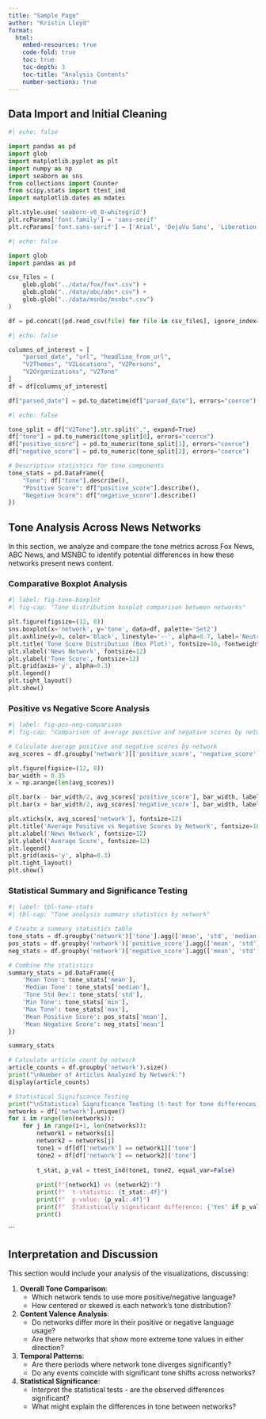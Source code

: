 ```yaml
---
title: "Sample Page"
author: "Kristin Lloyd"
format: 
  html:
    embed-resources: true
    code-fold: true
    toc: true
    toc-depth: 3
    toc-title: "Analysis Contents"
    number-sections: true
---
```


## Data Import and Initial Cleaning

```python

#| echo: false

import pandas as pd
import glob
import matplotlib.pyplot as plt
import numpy as np
import seaborn as sns
from collections import Counter
from scipy.stats import ttest_ind
import matplotlib.dates as mdates

plt.style.use('seaborn-v0_8-whitegrid')
plt.rcParams['font.family'] = 'sans-serif'
plt.rcParams['font.sans-serif'] = ['Arial', 'DejaVu Sans', 'Liberation Sans']

```

```python

#| echo: false

import glob
import pandas as pd

csv_files = (
    glob.glob("../data/fox/fox*.csv") +
    glob.glob("../data/abc/abc*.csv") +
    glob.glob("../data/msnbc/msnbc*.csv")
)

df = pd.concat([pd.read_csv(file) for file in csv_files], ignore_index=True)

```

```python

#| echo: false

columns_of_interest = [
    "parsed_date", "url", "headline_from_url",
    "V2Themes", "V2Locations", "V2Persons",
    "V2Organizations", "V2Tone"
]
df = df[columns_of_interest]

df["parsed_date"] = pd.to_datetime(df["parsed_date"], errors="coerce").dt.tz_localize(None)

```

```python

#| echo: false

tone_split = df["V2Tone"].str.split(",", expand=True)
df["tone"] = pd.to_numeric(tone_split[0], errors="coerce")
df["positive_score"] = pd.to_numeric(tone_split[1], errors="coerce")
df["negative_score"] = pd.to_numeric(tone_split[2], errors="coerce")

# Descriptive statistics for tone components
tone_stats = pd.DataFrame({
    "Tone": df["tone"].describe(),
    "Positive Score": df["positive_score"].describe(),
    "Negative Score": df["negative_score"].describe()
})

```

## Tone Analysis Across News Networks

In this section, we analyze and compare the tone metrics across Fox News, ABC News, and MSNBC to identify potential differences in how these networks present news content.

### Comparative Boxplot Analysis

```python
#| label: fig-tone-boxplot
#| fig-cap: "Tone distribution boxplot comparison between networks"

plt.figure(figsize=(12, 8))
sns.boxplot(x='network', y='tone', data=df, palette='Set2')
plt.axhline(y=0, color='black', linestyle='--', alpha=0.7, label='Neutral Tone')
plt.title('Tone Score Distribution (Box Plot)', fontsize=16, fontweight='bold')
plt.xlabel('News Network', fontsize=12)
plt.ylabel('Tone Score', fontsize=12)
plt.grid(axis='y', alpha=0.3)
plt.legend()
plt.tight_layout()
plt.show()
```

### Positive vs Negative Score Analysis

```python
#| label: fig-pos-neg-comparison
#| fig-cap: "Comparison of average positive and negative scores by network"

# Calculate average positive and negative scores by network
avg_scores = df.groupby('network')[['positive_score', 'negative_score']].mean().reset_index()

plt.figure(figsize=(12, 8))
bar_width = 0.35
x = np.arange(len(avg_scores))

plt.bar(x - bar_width/2, avg_scores['positive_score'], bar_width, label='Positive Score', color='forestgreen', alpha=0.7)
plt.bar(x + bar_width/2, avg_scores['negative_score'], bar_width, label='Negative Score', color='firebrick', alpha=0.7)

plt.xticks(x, avg_scores['network'], fontsize=12)
plt.title('Average Positive vs Negative Scores by Network', fontsize=16, fontweight='bold')
plt.xlabel('News Network', fontsize=12)
plt.ylabel('Average Score', fontsize=12)
plt.legend()
plt.grid(axis='y', alpha=0.3)
plt.tight_layout()
plt.show()
```

### Statistical Summary and Significance Testing

```python
#| label: tbl-tone-stats
#| tbl-cap: "Tone analysis summary statistics by network"

# Create a summary statistics table
tone_stats = df.groupby('network')['tone'].agg(['mean', 'std', 'median', 'min', 'max']).round(2)
pos_stats = df.groupby('network')['positive_score'].agg(['mean', 'std']).round(2)
neg_stats = df.groupby('network')['negative_score'].agg(['mean', 'std']).round(2)

# Combine the statistics
summary_stats = pd.DataFrame({
    'Mean Tone': tone_stats['mean'],
    'Median Tone': tone_stats['median'],
    'Tone Std Dev': tone_stats['std'],
    'Min Tone': tone_stats['min'],
    'Max Tone': tone_stats['max'],
    'Mean Positive Score': pos_stats['mean'],
    'Mean Negative Score': neg_stats['mean']
})

summary_stats
```

```python
# Calculate article count by network
article_counts = df.groupby('network').size()
print("\nNumber of Articles Analyzed by Network:")
display(article_counts)

# Statistical Significance Testing
print("\nStatistical Significance Testing (t-test for tone differences):")
networks = df['network'].unique()
for i in range(len(networks)):
    for j in range(i+1, len(networks)):
        network1 = networks[i]
        network2 = networks[j]
        tone1 = df[df['network'] == network1]['tone']
        tone2 = df[df['network'] == network2]['tone']
        
        t_stat, p_val = ttest_ind(tone1, tone2, equal_var=False)
        
        print(f"{network1} vs {network2}:")
        print(f"  t-statistic: {t_stat:.4f}")
        print(f"  p-value: {p_val:.4f}")
        print(f"  Statistically significant difference: {'Yes' if p_val < 0.05 else 'No'}")
        print()
```
```

## Interpretation and Discussion

This section would include your analysis of the visualizations, discussing:

1. **Overall Tone Comparison**: 
   - Which network tends to use more positive/negative language?
   - How centered or skewed is each network's tone distribution?

2. **Content Valence Analysis**:
   - Do networks differ more in their positive or negative language usage?
   - Are there networks that show more extreme tone values in either direction?

3. **Temporal Patterns**:
   - Are there periods where network tone diverges significantly?
   - Do any events coincide with significant tone shifts across networks?

4. **Statistical Significance**:
   - Interpret the statistical tests - are the observed differences significant?
   - What might explain the differences in tone between networks?



















